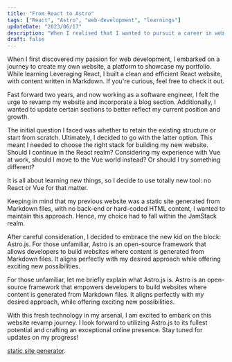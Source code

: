 ```yaml
---
title: "From React to Astro"
tags: ["React", "Astro", "web-development", "learnings"]
updateDate: "2023/06/17"
description: "When I realised that I wanted to pursuit a career in web development, I create my website to showcase my work. This was built using react with the content written in Markdown. If you are curious check it out."
draft: false
---
```


When I first discovered my passion for web development, I embarked on a journey to create my own website, a platform to showcase my portfolio. While learning Leveraging React, I built a clean and efficient React website, with content written in Markdown. If you're curious, feel free to check it out.

Fast forward two years, and now working as a software engineer, I felt the urge to revamp my website and incorporate a blog section. Additionally, I wanted to update certain sections to better reflect my current position and growth.

The initial question I faced was whether to retain the existing structure or start from scratch. Ultimately, I decided to go with the latter option. This meant I needed to choose the right stack for building my new website. Should I continue in the React realm? Considering my experience with Vue at work, should I move to the Vue world instead? Or should I try something different?

It is all about learning new things, so I decide to use totally new tool: no React or Vue for that matter.

Keeping in mind that my previous website was a static site generated from Markdown files, with no back-end or hard-coded HTML content, I wanted to maintain this approach. Hence, my choice had to fall within the JamStack realm.

After careful consideration, I decided to embrace the new kid on the block: Astro.js. For those unfamiliar, Astro is an open-source framework that allows developers to build websites where content is generated from Markdown files. It aligns perfectly with my desired approach while offering exciting new possibilities.

For those unfamiliar, let me briefly explain what Astro.js is. Astro is an open-source framework that empowers developers to build websites where content is generated from Markdown files. It aligns perfectly with my desired approach, while offering exciting new possibilities.

With this fresh technology in my arsenal, I am excited to embark on this website revamp journey. I look forward to utilizing Astro.js to its fullest potential and crafting an exceptional online presence. Stay tuned for updates on my progress!

[static site generator](/glossary#static-site-generator).
